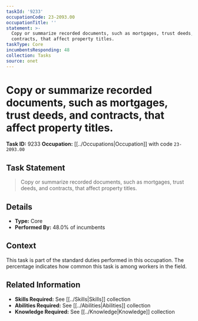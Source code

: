 ```yaml
---
taskId: '9233'
occupationCode: 23-2093.00
occupationTitle: ''
statement: >-
  Copy or summarize recorded documents, such as mortgages, trust deeds, and
  contracts, that affect property titles.
taskType: Core
incumbentsResponding: 48
collection: Tasks
source: onet
---
```

# Copy or summarize recorded documents, such as mortgages, trust deeds, and contracts, that affect property titles.

**Task ID:** 9233
**Occupation:** [[../Occupations|Occupation]] with code `23-2093.00`

## Task Statement

> Copy or summarize recorded documents, such as mortgages, trust deeds, and contracts, that affect property titles.

## Details

- **Type:** Core
- **Performed By:** 48.0% of incumbents

## Context

This task is part of the standard duties performed in this occupation. The percentage indicates how common this task is among workers in the field.

## Related Information

- **Skills Required:** See [[../Skills|Skills]] collection
- **Abilities Required:** See [[../Abilities|Abilities]] collection
- **Knowledge Required:** See [[../Knowledge|Knowledge]] collection
